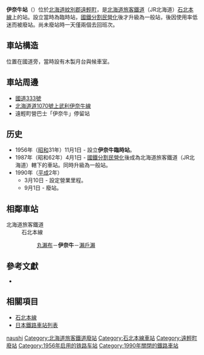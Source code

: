 {{noteTA
|T=zh-tw:伊奈牛車站;zh-hk:伊奈牛站;zh-cn:伊奈牛站;
|1=zh-tw:伊奈牛車站;zh-hk:伊奈牛站;zh-cn:伊奈牛站;}}
{{日本車站資訊
|公司色 = #ccc
|文字色 = #000
|站名 = 伊奈牛站
|圖片 = 
|pxl = 
|圖片說明 = 
|日文原名 = 伊奈牛
|平假名 = いなうし
|羅馬拼音 =  Inaushi
|副站名 = 
|所屬公司 = [[File:JR_logo_(hokkaido).svg|23px]][[北海道旅客鐵道|北海道旅客鐵道]]（JR北海道）
|所屬路線 = {{color|#f7931d|■}}[[石北本線|石北本線]]
|前一站 = [[丸瀨布站|丸瀨布]]
|前一站距離 = 2.9
|後一站距離 = 4.9
|後一站 =  [[瀨戶瀨站|瀨戶瀨]]
|距離 = 104.8
|起點站 = [[新旭川站|新旭川]]
|電報略號 = 
|車站編號 = 
|所在地 = [[北海道|北海道]][[紋別郡|紋別郡]][[遠輕町|遠輕町]]丸瀬布町
|車站構造 = 地面站
|月台配置 = 1面1線
|啟用年月日 = 1956年（[[昭和|昭和]]31年）11月11日
|廢站年月日 = 1990年（[[平成|平成]]2年）9月1日
|乘客人數 = 
|上下車人次 = 
|統計年度 = 
|轉車 = 
|備註 = 廢站
|全寬備註 = 
}}
'''伊奈牛站'''（{{jpn|j=伊奈牛駅|hg=いなうしえき|rm=Inaushi eki|f=y}}）位於[[北海道|北海道]][[紋別郡|紋別郡]][[遠輕町|遠輕町]]，是[[北海道旅客鐵道|北海道旅客鐵道]]（JR北海道）[[石北本線|石北本線]]上的站。設立當時為臨時站，[[國鐵分割民營化|國鐵分割民營化]]後才升級為一般站，後因使用率低迷而被廢站。尚未廢站時一天僅兩個去回班次。

== 車站構造 ==
位置在國道旁，當時設有木製月台與候車室。

== 車站周邊 ==
* [[國道333號|國道333號]]
* [[北海道道1070號上武利伊奈牛線|北海道道1070號上武利伊奈牛線]]
* 遠輕町營巴士「伊奈牛」停留站

== 历史 ==
* 1956年（[[昭和|昭和]]31年）11月1日 - 設立'''伊奈牛臨時站'''。
* 1987年（昭和62年）4月1日 - [[國鐵分割民營化|國鐵分割民營化]]後成為北海道旅客鐵道（JR北海道）轄下的車站。同時升級為一般站。
* 1990年（[[平成|平成]]2年）
** 3月10日 - 設定營業里程。
** 9月1日 - 廢站。

== 相鄰車站 ==
; 北海道旅客鐵道
: 石北本線
:: [[丸瀬布車站|丸瀨布]]－'''伊奈牛'''－[[瀨戶瀨站|瀨戶瀨]]

==參考文獻==
*{{cite book
  | author = 今尾惠介
  | title = {{lang|ja|日本鉄道旅行地図帳 1号・北海道}}
  | publisher = 新潮社
  | series = {{lang|ja|日本鉄道旅行地図帳}}
  | year = 2008
  | isbn = 978-4-10-790019-7
}}

==相關項目==
* [[石北本線|石北本線]]
* [[日本鐵路車站列表|日本鐵路車站列表]]

{{石北本線}}
{{DEFAULTSORT:Inaushi}}
[[Category:日本鐵路車站_I|naushi]]
[[Category:北海道旅客鐵道廢站|Category:北海道旅客鐵道廢站]]
[[Category:石北本線車站|Category:石北本線車站]]
[[Category:遠輕町廢站|Category:遠輕町廢站]]
[[Category:1956年启用的铁路车站|Category:1956年启用的铁路车站]]
[[Category:1990年關閉的鐵路車站|Category:1990年關閉的鐵路車站]]
